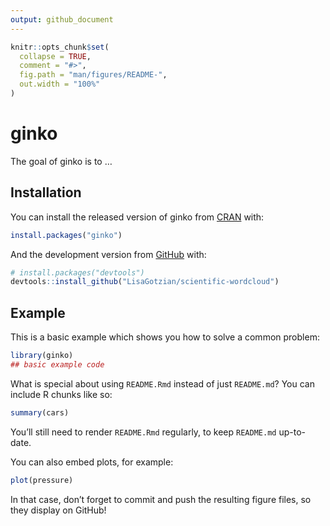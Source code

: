 ```yaml
---
output: github_document
---
```


<!-- README.md is generated from README.Rmd. Please edit that file -->

```r
knitr::opts_chunk$set(
  collapse = TRUE,
  comment = "#>",
  fig.path = "man/figures/README-",
  out.width = "100%"
)
```
# ginko

<!-- badges: start -->
<!-- badges: end -->

The goal of ginko is to ...

## Installation

You can install the released version of ginko from [CRAN](https://CRAN.R-project.org) with:

``` r
install.packages("ginko")
```

And the development version from [GitHub](https://github.com/) with:

``` r
# install.packages("devtools")
devtools::install_github("LisaGotzian/scientific-wordcloud")
```
## Example

This is a basic example which shows you how to solve a common problem:

```r
library(ginko)
## basic example code
```

What is special about using `README.Rmd` instead of just `README.md`? You can include R chunks like so:

```r
summary(cars)
```

You'll still need to render `README.Rmd` regularly, to keep `README.md` up-to-date.

You can also embed plots, for example:

```r
plot(pressure)
```

In that case, don't forget to commit and push the resulting figure files, so they display on GitHub!
